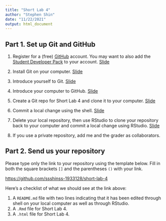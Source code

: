 ```yaml
---
title: "Short Lab 4"
author: "Stephen Shin"
date: "11/22/2021"
output: html_document
---
```



## Part 1. Set up Git and GitHub

1. Register for a (free) [GitHub](https://github.com/) account. You may want to also add the [Student Developer Pack](https://education.github.com/pack) to your account. [Slide](https://peteragao.github.io/STAT302-AUT2021/files/slides/07_debuggit.html#60)

2. Install Git on your computer. [Slide](https://peteragao.github.io/STAT302-AUT2021/files/slides/07_debuggit.html#54)

3. Introduce yourself to Git. [Slide](https://peteragao.github.io/STAT302-AUT2021/files/slides/07_debuggit.html#61)

4. Introduce your computer to GitHub. [Slide](https://peteragao.github.io/STAT302-AUT2021/files/slides/07_debuggit.html#63)

5. Create a Git repo for Short Lab 4 and clone it to your computer. [Slide](https://peteragao.github.io/STAT302-AUT2021/files/slides/07_debuggit.html#66)

6. Commit a local change using the shell. [Slide](https://peteragao.github.io/STAT302-AUT2021/files/slides/07_debuggit.html#67)

7. Delete your local repository, then use RStudio to clone your repository back to your computer and commit a local change using RStudio. [Slide](https://peteragao.github.io/STAT302-AUT2021/files/slides/07_debuggit.html#71)

8. If you use a private repository, add me and the grader as collaborators.

## Part 2. Send us your repository

Please type only the link to your repository using the template below. Fill in both the square brackets `[]` and the parentheses `()` with your link.

[https://github.com/ssshinss-1933128/short-lab-4](https://github.com/ssshinss-1933128/short-lab-4)

Here's a checklist of what we should see at the link above:

1. A `README.md` file with two lines indicating that it has been edited through shell on your local computer as well as through RStudio.
2. A `.Rmd` file for Short Lab 4.
3. A `.html` file for Short Lab 4.
